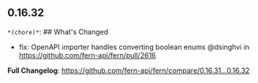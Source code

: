 ## 0.16.32
`*(chore)*`: ## What's Changed
* fix: OpenAPI importer handles converting boolean enums  @dsinghvi in https://github.com/fern-api/fern/pull/2616


**Full Changelog**: https://github.com/fern-api/fern/compare/0.16.31...0.16.32

